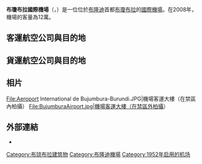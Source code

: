 {{NoteTA
|1=zh:布瓊布拉; zh-cn:布琼布拉; zh-tw: 布松布拉
|2=zh:內羅畢; zh-cn:内罗毕; zh-hk:內羅比; zh-tw:奈洛比
|G1=Toponym
}}
{{Airport infobox
| airport_name     = 布瓊布拉國際機場
| nativename       = Bujumbura International Airport<br>Aéroport international de Bujumbura
| type             = 民用
| city             = [[布隆迪|布隆迪]][[布瓊布拉|布瓊布拉]]
| distance_to_city = 7.3公里
| IATA             = BJM
| ICAO             = HBBA
<center>{{Location map|Burundi|width=200|float=center
|caption=|mark=Airplane_silhouette.svg|marksize=10
|label=BJM|position=right
|lat_deg=03|lat_min=19|lat_sec=26.47|lat_dir=S
|lon_deg=29|lon_min=19|lon_sec=06.67|lon_dir=E
}}<small>機場位置</small></center>
| location         = [[布隆迪|布隆迪]][[布瓊布拉|布瓊布拉]]
| coordinates      = {{Coord|03|19|26.47|S|29|19|06.67|E|type:airport}}
| elevation        = 787米/2583英呎
| runway1_heading  = 17/35
| runway1_feet     = 11,811
| runway1_meter    = 3,600
| runway1_surface  = [[柏油|柏油]]
| stat_year        = 2008
| stat_passenger   = 120,000
}}
'''布瓊布拉國際機場'''（{{lang-fr|Aéroport international de Bujumbura}}，{{airport codes|BJM|HBBA}}）是一位位於[[布隆迪|布隆迪]]首都[[布瓊布拉|布瓊布拉]]的[[國際機場|國際機場]]。在2008年，機場的客量為12萬。

==客運航空公司與目的地==
{{Airport-dest-list
| [[布魯塞爾航空|布魯塞爾航空]] | 布魯塞爾
| [[埃塞俄比亞航空|埃塞俄比亞航空]] | 亞的斯亞貝巴、恩德培
| [[Fly540|Fly540]] | 姆萬紮、內羅畢
| [[肯雅航空|肯雅航空]] | 內羅畢
| [[盧安達航空|盧安達航空]] | 基加利
}}

==貨運航空公司與目的地==
{{Airport-dest-list
| [[埃塞俄比亞航空|埃塞俄比亞航空貨運]] | 亞的斯亞貝巴、恩德培、拉各斯
| [[肯雅航空|肯雅航空貨運]] | 內羅畢
| [[銀背貨機|銀背貨機]]| 亞的斯亞貝巴、迪拜、吉達、約翰內斯堡
}}

==相片==
<gallery>
File:Aeroport International de Bujumbura-Burundi.JPG|機場客運大樓（在禁區內柏攝）
File:BujumburaAirport.jpg|機場客運大樓（在禁區外柏攝）
</gallery>

==外部連結==
* {{WAD|HBBA}}

[[Category:布琼布拉建筑物|Category:布琼布拉建筑物]]
[[Category:布隆迪機場|Category:布隆迪機場]]
[[Category:1952年启用的机场|Category:1952年启用的机场]]
{{航空小作品}}